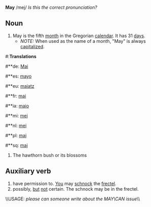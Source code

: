 '''May''' /mej/ ''Is this the correct pronunciation?''

==Noun==

# May is the fifth [[month]] in the Gregorian [[calendar]]. It has 31 [[day]]s.
#* ''NOTE:'' When used as the name of a month, "May" is always [[capitalize]]d.

#:'''Translations'''
#**de: [[Mai]]
#**es: [[mayo]]
#**eu: [[maiatz]]
#**fr: [[mai]]
#**ia: [[maio]]
#**mi: [[mei]]
#**nl: [[mei]]
#**pl: [[maj]]
#**sq: [[maj]]

# The hawthorn bush or its blossoms 

==Auxiliary verb==

# have permission to. [[You]] may [[schnock]] the [[frectel]].
# possibly, [[but]] [[not]] certain. The schnock may be in the frectel.

\\USAGE: ''please can someone write about the MAY\CAN issue''\\